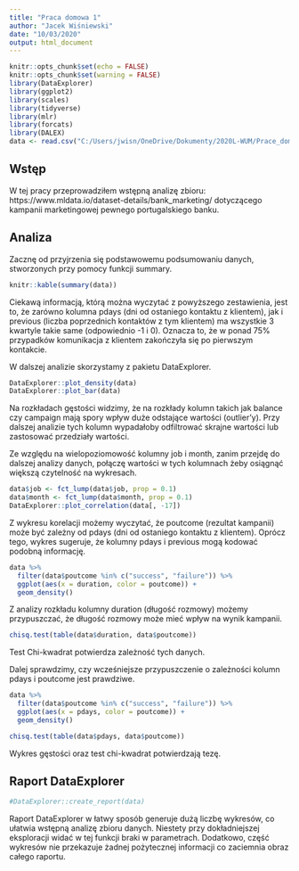 ```yaml
---
title: "Praca domowa 1"
author: "Jacek Wiśniewski"
date: "10/03/2020"
output: html_document
---
```


```r
knitr::opts_chunk$set(echo = FALSE)
knitr::opts_chunk$set(warning = FALSE)
library(DataExplorer)
library(ggplot2)
library(scales)
library(tidyverse)
library(mlr)
library(forcats)
library(DALEX)
data <- read.csv("C:/Users/jwisn/OneDrive/Dokumenty/2020L-WUM/Prace_domowe/Praca_domowa1/Grupa3/WisniewskiJacek/bank_marketing_weka_dataset.csv")
```

## Wstęp

W tej pracy przeprowadziłem wstępną analizę zbioru:
https://www.mldata.io/dataset-details/bank_marketing/
dotyczącego kampanii marketingowej pewnego portugalskiego banku.

## Analiza

Zacznę od przyjrzenia się podstawowemu podsumowaniu danych, stworzonych przy pomocy funkcji summary.

```r
knitr::kable(summary(data))
```

Ciekawą informacją, którą można wyczytać z powyższego zestawienia, jest to, że zarówno kolumna pdays (dni od ostaniego kontaktu z klientem), jak i previous (liczba poprzednich kontaktów z tym klientem) ma wszystkie 3 kwartyle takie same (odpowiednio -1 i 0). Oznacza to, że w ponad 75% przypadków komunikacja z klientem zakończyła się po pierwszym kontakcie.

W dalszej analizie skorzystamy z pakietu DataExplorer.

```r
DataExplorer::plot_density(data)
DataExplorer::plot_bar(data)
```


Na rozkładach gęstości widzimy, że na rozkłady kolumn takich jak balance czy campaign mają spory wpływ duże odstające wartości (outlier'y). Przy dalszej analizie tych kolumn wypadałoby odfiltrować skrajne wartości lub zastosować przedziały wartości.

Ze względu na wielopoziomowość kolumny job i month, zanim przejdę do dalszej analizy danych, połączę wartości w tych kolumnach żeby osiągnąć większą czytelność na wykresach.

```r
data$job <- fct_lump(data$job, prop = 0.1)
data$month <- fct_lump(data$month, prop = 0.1)
DataExplorer::plot_correlation(data[, -17])
```

Z wykresu korelacji możemy wyczytać, że poutcome (rezultat kampanii) może być zależny od pdays (dni od ostaniego kontaktu z klientem). Oprócz tego, wykres sugeruje, że kolumny pdays i previous mogą kodować podobną informację.

```r
data %>%
  filter(data$poutcome %in% c("success", "failure")) %>%
  ggplot(aes(x = duration, color = poutcome)) +
  geom_density()
```

Z analizy rozkładu kolumny duration (długość rozmowy) możemy przypuszczać, że długość rozmowy może mieć wpływ na wynik kampanii.

```r
chisq.test(table(data$duration, data$poutcome))
```

Test Chi-kwadrat potwierdza zależność tych danych.

Dalej sprawdzimy, czy wcześniejsze przypuszczenie o zależności kolumn pdays i poutcome jest prawdziwe.

```r
data %>%
  filter(data$poutcome %in% c("success", "failure")) %>%
  ggplot(aes(x = pdays, color = poutcome)) +
  geom_density()
```

```r
chisq.test(table(data$pdays, data$poutcome))
```

Wykres gęstości oraz test chi-kwadrat potwierdzają tezę.

## Raport DataExplorer

```r
#DataExplorer::create_report(data)
```

Raport DataExplorer w łatwy sposób generuje dużą liczbę wykresów, co ułatwia wstępną analizę zbioru danych. Niestety przy dokładniejszej eksploracji widać w tej funkcji braki w parametrach. Dodatkowo, część wykresów nie przekazuje żadnej pożytecznej informacji co zaciemnia obraz całego raportu.